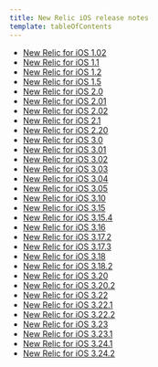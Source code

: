 ```yaml
---
title: New Relic iOS release notes
template: tableOfContents
---
```


* [New Relic for iOS 1.02](/docs/release-notes/mobile-apps-release-notes/new-relic-ios-release-notes/new-relic-ios-102)
* [New Relic for iOS 1.1](/docs/release-notes/mobile-apps-release-notes/new-relic-ios-release-notes/new-relic-ios-11)
* [New Relic for iOS 1.2](/docs/release-notes/mobile-apps-release-notes/new-relic-ios-release-notes/new-relic-ios-12)
* [New Relic for iOS 1.5](/docs/release-notes/mobile-apps-release-notes/new-relic-ios-release-notes/new-relic-ios-15)
* [New Relic for iOS 2.0](/docs/release-notes/mobile-apps-release-notes/new-relic-ios-release-notes/new-relic-ios-20)
* [New Relic for iOS 2.01](/docs/release-notes/mobile-apps-release-notes/new-relic-ios-release-notes/new-relic-ios-201)
* [New Relic for iOS 2.02](/docs/release-notes/mobile-apps-release-notes/new-relic-ios-release-notes/new-relic-ios-202)
* [New Relic for iOS 2.1](/docs/release-notes/mobile-apps-release-notes/new-relic-ios-release-notes/new-relic-ios-21)
* [New Relic for iOS 2.20](/docs/release-notes/mobile-apps-release-notes/new-relic-ios-release-notes/new-relic-ios-220)
* [New Relic for iOS 3.0](/docs/release-notes/mobile-apps-release-notes/new-relic-ios-release-notes/new-relic-ios-30)
* [New Relic for iOS 3.01](/docs/release-notes/mobile-apps-release-notes/new-relic-ios-release-notes/new-relic-ios-301)
* [New Relic for iOS 3.02](/docs/release-notes/mobile-apps-release-notes/new-relic-ios-release-notes/new-relic-ios-302)
* [New Relic for iOS 3.03](/docs/release-notes/mobile-apps-release-notes/new-relic-ios-release-notes/new-relic-ios-303)
* [New Relic for iOS 3.04](/docs/release-notes/mobile-apps-release-notes/new-relic-ios-release-notes/new-relic-ios-304)
* [New Relic for iOS 3.05](/docs/release-notes/mobile-apps-release-notes/new-relic-ios-release-notes/new-relic-ios-305)
* [New Relic for iOS 3.10](/docs/release-notes/mobile-apps-release-notes/new-relic-ios-release-notes/new-relic-ios-310)
* [New Relic for iOS 3.15](/docs/release-notes/mobile-apps-release-notes/new-relic-ios-release-notes/new-relic-ios-315)
* [New Relic for iOS 3.15.4](/docs/release-notes/mobile-apps-release-notes/new-relic-ios-release-notes/new-relic-ios-3154)
* [New Relic for iOS 3.16](/docs/release-notes/mobile-apps-release-notes/new-relic-ios-release-notes/new-relic-ios-316)
* [New Relic for iOS 3.17.2](/docs/release-notes/mobile-apps-release-notes/new-relic-ios-release-notes/new-relic-ios-3172)
* [New Relic for iOS 3.17.3](/docs/release-notes/mobile-apps-release-notes/new-relic-ios-release-notes/new-relic-ios-3173)
* [New Relic for iOS 3.18](/docs/release-notes/mobile-apps-release-notes/new-relic-ios-release-notes/new-relic-ios-318)
* [New Relic for iOS 3.18.2](/docs/release-notes/mobile-apps-release-notes/new-relic-ios-release-notes/new-relic-ios-3182)
* [New Relic for iOS 3.20](/docs/release-notes/mobile-apps-release-notes/new-relic-ios-release-notes/new-relic-ios-320)
* [New Relic for iOS 3.20.2](/docs/release-notes/mobile-apps-release-notes/new-relic-ios-release-notes/new-relic-ios-3202)
* [New Relic for iOS 3.22](/docs/release-notes/mobile-apps-release-notes/new-relic-ios-release-notes/new-relic-ios-322)
* [New Relic for iOS 3.22.1](/docs/release-notes/mobile-apps-release-notes/new-relic-ios-release-notes/new-relic-ios-3221)
* [New Relic for iOS 3.22.2](/docs/release-notes/mobile-apps-release-notes/new-relic-ios-release-notes/new-relic-ios-3222)
* [New Relic for iOS 3.23](/docs/release-notes/mobile-apps-release-notes/new-relic-ios-release-notes/new-relic-ios-323)
* [New Relic for iOS 3.23.1](/docs/release-notes/mobile-apps-release-notes/new-relic-ios-release-notes/new-relic-ios-3231)
* [New Relic for iOS 3.24.1](/docs/release-notes/mobile-apps-release-notes/new-relic-ios-release-notes/new-relic-ios-3241)
* [New Relic for iOS 3.24.2](/docs/release-notes/mobile-apps-release-notes/new-relic-ios-release-notes/new-relic-ios-3242)
